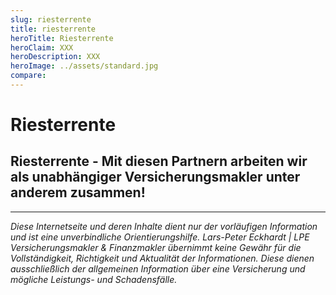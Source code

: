```yaml
---
slug: riesterrente
title: riesterrente
heroTitle: Riesterrente
heroClaim: XXX
heroDescription: XXX
heroImage: ../assets/standard.jpg
compare: 
---
```


<ProvenExpert />

# Riesterrente












<ContactAndCompareBox />
<ProvenExpert />

## Riesterrente - Mit diesen Partnern arbeiten wir als unabhängiger Versicherungsmakler unter anderem zusammen!
<InsurancesBox title='Lebensversicherungsgesellschaften'/>

---

_Diese Internetseite und deren Inhalte dient nur der vorläufigen Information und ist eine unverbindliche Orientierungshilfe. Lars-Peter Eckhardt | LPE Versicherungsmakler & Finanzmakler übernimmt keine Gewähr für die Vollständigkeit,
Richtigkeit und Aktualität der Informationen. Diese dienen ausschließlich der allgemeinen Information über eine Versicherung und mögliche Leistungs- und Schadensfälle._